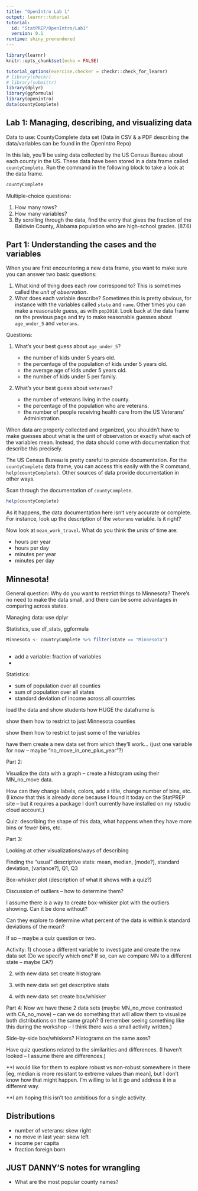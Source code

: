 ```yaml
---
title: "OpenIntro Lab 1"
output: learnr::tutorial
tutorial:
  id: "StatPREP/OpenIntro/Lab1"
  version: 0.1
runtime: shiny_prerendered
---
```


```r
library(learnr)
knitr::opts_chunk$set(echo = FALSE)

tutorial_options(exercise.checker = checkr::check_for_learnr)
# library(checkr)
# library(submittr)
library(dplyr)
library(ggformula)
library(openintro)
data(countyComplete)
```

<!--
#```{r child = system.file("shiny/login/login-mockup.Rmd", package = "submittr")}
#```
-->

## Lab 1: Managing, describing, and visualizing data



Data to use: CountyComplete data set (Data in CSV & a PDF describing the data/variables can be found in the OpenIntro Repo)

In this lab, you'll be using data collected by the US Census Bureau about each county in the US. These data have been stored in a data frame called `countyComplete`. Run the command in the following block to take a look at the data frame.


```r
countyComplete
```
 
Multiple-choice questions:

1. How many rows?
2. How many variables?
3. By scrolling through the data, find the entry that gives the fraction of the Baldwin County, Alabama population who are high-school grades. (87.6)

## Part 1: Understanding the cases and the variables

When you are first encountering a new data frame, you want to make sure you can answer two basic questions:

1. What kind of thing does each row correspond to? This is sometimes called the *unit of observation*.
2. What does each variable describe? Sometimes this is pretty obvious, for instance with the variables called `state` and `name`. Other times you can make a reasonable guess, as with `pop2010`. Look back at the data frame on the previous page and try to make reasonable guesses about `age_under_5` and `veterans`.

Questions:

1. What's your best guess about `age_under_5`?

    * the number of kids under 5 years old.
    * the percentage of the population of kids under 5 years old.
    * the average age of kids under 5 years old.
    * the number of kids under 5 per family.

2. What's your best guess about `veterans`?

   * the number of veterans living in the county.
   * the percentage of the population who are veterans.
   * the number of people receiving health care from the US Veterans' Administration.
   
When data are properly collected and organized, you shouldn't have to make guesses about what is the unit of observation or exactly what each of the variables mean. Instead, the data should come with documentation that describe this precisely. 

The US Census Bureau is pretty careful to provide documentation. For the `countyComplete` data frame, you can access this easily with the R command, `help(countyComplete)`. Other sources of data provide documentation in other ways. 

Scan through the documentation of `countyComplete`.
```r
help(countyComplete)
```

As it happens, the data documentation here isn't very accurate or complete. For instance, look
up the description of the `veterans` variable. Is it right? 

Now look at `mean_work_travel`. What do you think the *units* of time are:

* hours per year
* hours per day
* minutes per year
* minutes per day

## Minnesota!

General question: Why do you want to restrict things to Minnesota? There's no need to make the data small, and there can be some advantages in comparing across states.

Managing data: use dplyr

Statistics, use df_stats, ggformula



```r
Minnesota <- countryComplete %>% filter(state == "Minnesota") 
  
```  

* add a variable: fraction of variables
* 

Statistics:

* sum of population over all counties
* sum of population over all states
* standard deviation of income across all countries



load the data and show students how HUGE the dataframe is

show them how to restrict to just Minnesota counties

show them how to restrict to just some of the variables

have them create a new data set from which they’ll work… (just one variable for now – maybe “no_move_in_one_plus_year”?)

 

Part 2:

Visualize the data with a graph – create a histogram using their MN_no_move data.

How can they change labels, colors, add a title, change number of bins, etc. (I *know* that this is already done because I found it today on the StatPREP site – but it requires a package I don’t currently have installed on my rstudio cloud account.)

 

Quiz: describing the shape of this data, what happens when they have more bins or fewer bins, etc.

 

Part 3:

Looking at other visualizations/ways of describing

Finding the “usual” descriptive stats: mean, median, [mode?], standard deviation, [variance?], Q1, Q3

Box-whisker plot (description of what it shows with a quiz?)

 

Discussion of outliers – how to determine them?

I assume there is a way to create box-whisker plot with the outliers showing. Can it be done without?

 

Can they explore to determine what percent of the data is within k standard deviations of the mean?

If so – maybe a quiz question or two.

 

Activity: 1) choose a different variable to investigate and create the new data set (Do we specify which one? If so, can we compare MN to a different state – maybe CA?)

2) with new data set create histogram

3) with new data set get descriptive stats

4) with new data set create box/whisker

 

Part 4: Now we have these 2 data sets (maybe MN_no_move contrasted with CA_no_move) – can we do something that will allow them  to visualize both distributions on the same graph? (I remember seeing something like this during the workshop – I think there was a small activity written.)

Side-by-side box/whiskers? Histograms on the same axes?

 

Have quiz questions related to the similarities and differences. (I haven’t looked – I assume there are differences.)

 

**I would like for them to explore robust vs non-robust somewhere in there [eg, median is more resistant to extreme values than mean], but I don’t know how that might happen. I’m willing to let it go and address it in a different way.

 

**I am hoping this isn’t too ambitious for a single activity.


## Distributions

* number of veterans: skew right
* no move in last year: skew left
* income per capita
* fraction foreign born

## JUST DANNY'S notes for wrangling

* What are the most popular county names?

